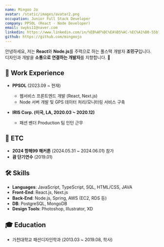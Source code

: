 ```yaml
---
name: Mingoo Jo
avatar: /static/images/avatar2.png
occupation: Junior Full Stack Developer
company: PPSOL (React · Node Developer)
email: swyks11@naver.com
linkedin: https://www.linkedin.com/in/%EB%AF%BC%EA%B5%AC-%EC%A1%B0-55b70a1a1/
github: https://github.com/mingoojo
---
```


안녕하세요, 저는 **React**와 **Node.js**를 주력으로 하는 풀스택 개발자 **조민구**입니다.  
디자인과 개발을 **소통으로 연결하는 개발자**를 지향합니다. 👋

## 💼 Work Experience

- **PPSOL** (2023.09 ~ 현재)
  - 웹서비스 프론트엔드 개발 (React, Next.js)
  - Node 서버 개발 및 GPS 데이터 처리/모니터링 서비스 구축

- **IRIS Corp. (미국, LA, 2020.03 ~ 2020.12)**
  - 패션 벤더 Production 팀 인턴 근무

## 🚀 ETC

- **2024 항해99 해커톤** (2024.05.31 ~ 2024.06.01) 참가
- **괌 단기연수** (2019.01)

## 🛠 Skills

- **Languages**: JavaScript, TypeScript, SQL, HTML/CSS, JAVA
- **Front-End**: React.js, Next.js
- **Back-End**: Node.js, Spring, AWS (EC2, RDS 등)
- **DB**: PostgreSQL, MongoDB
- **Design Tools**: Photoshop, Illustrator, XD

## 🎓 Education

- 가천대학교 패션디자인학과 (2013.03 ~ 2019.08, 학사)
